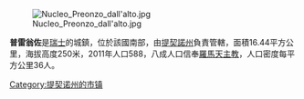 {{Expand language|1=en|time=2020-07-05T12:39:06+00:00}}
{{unreferenced|time=2013-12-03T11:28:14+00:00}}
[[Image:Nucleo_Preonzo_dall'alto.jpg|right]]

'''普雷翁佐'''是[[瑞士|瑞士]]的城鎮，位於該國南部，由[[提契諾州|提契諾州]]負責管轄，面積16.44平方公里，海拔高度250米，2011年人口588，八成人口信奉[[羅馬天主教|羅馬天主教]]，人口密度每平方公里36人。

{{Authority control}}
{{Switzerland-geo-stub}}
[[Category:提契诺州的市镇|Category:提契诺州的市镇]]